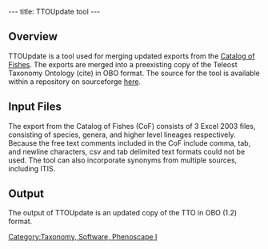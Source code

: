 ---
title: TTOUpdate tool
---

== Overview<br/> ==

TTOUpdate is a tool used for merging updated exports from the [http://researcharchive.calacademy.org/research/Ichthyology/catalog/fishcatmain.asp Catalog of Fishes]. The exports are merged into a preexisting copy of the Teleost Taxonomy Ontology (cite) in OBO format.  The source for the tool is available within a repository on sourceforge [http://sourceforge.net/p/phenoscape/code/HEAD/tree/trunk/tools/TTOUpdate/ here].

[[Category:Taxonomy, Software, Phenoscape I]]

== Input Files ==

The export from the Catalog of Fishes (CoF) consists of 3 Excel 2003 files, consisting of species, genera, and higher level lineages respectively. Because the free text comments included in the CoF include comma, tab, and newline characters, csv and tab delimited text formats could not be used. The tool can also incorporate synonyms from multiple sources, including ITIS.

== Output ==

The output of TTOUpdate is an updated copy of the TTO in OBO (1.2) format.